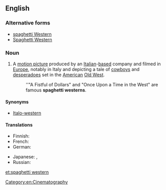 ==English==
{{wikipedia}}

===Alternative forms===
* [[spaghetti Western]]
* [[Spaghetti Western]]

===Noun===
{{en-noun|head=[[spaghetti]] [[western]]}}

# {{context|idiomatic|lang=en}} A [[motion picture]] produced by an [[Italian]]-[[based]] company and filmed in [[Europe]], notably in Italy and depicting a tale of [[cowboy]]s and [[desperado]]es set in the [[American]] [[Old West]].
#: ''"A Fistful of Dollars" and "Once Upon a Time in the West" are famous '''spaghetti westerns'''.

====Synonyms====
* [[Italo-western]]

====Translations====
{{trans-top|film: a western produced in Europe}}
* Finnish: {{t|fi|italowestern}}
* French: {{t+|fr|western spaghetti|m}}
* German: {{t+|de|Italo-Western|m}}
{{trans-mid}}
* Japanese: {{t|ja|マカロニウェスタン|tr=makaroni wesutan}}, {{t|ja|マカロニウエスタン|tr=makaroni uesutan}}
* Russian: {{t|ru|спаге́тти-ве́стерн|m}}
{{trans-bottom}}

[[Category:en:Cinematography]]

[[et:spaghetti western]]